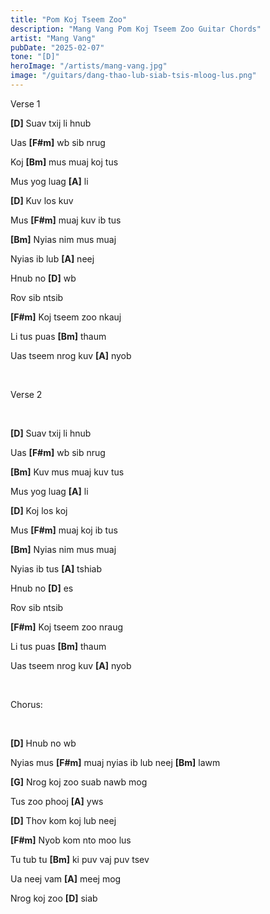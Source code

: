 ```yaml
---
title: "Pom Koj Tseem Zoo"
description: "Mang Vang Pom Koj Tseem Zoo Guitar Chords"
artist: "Mang Vang"
pubDate: "2025-02-07"
tone: "[D]"
heroImage: "/artists/mang-vang.jpg"
image: "/guitars/dang-thao-lub-siab-tsis-mloog-lus.png"
---
```


Verse 1

<b>[D]</b> Suav txij li hnub

Uas <b>[F#m]</b> wb sib nrug

Koj <b>[Bm]</b> mus muaj koj tus

Mus yog luag <b>[A]</b> li

<b>[D]</b> Kuv los kuv

Mus <b>[F#m]</b> muaj kuv ib tus

<b>[Bm]</b> Nyias nim mus muaj

Nyias ib lub <b>[A]</b> neej

Hnub no <b>[D]</b> wb

Rov sib ntsib

<b>[F#m]</b> Koj tseem zoo nkauj

Li tus puas <b>[Bm]</b> thaum

Uas tseem nrog kuv <b>[A]</b> nyob

<br />

Verse 2

<br />

<b>[D]</b> Suav txij li hnub

Uas <b>[F#m]</b> wb sib nrug

<b>[Bm]</b> Kuv mus muaj kuv tus

Mus yog luag <b>[A]</b> li

<b>[D]</b> Koj los koj

Mus <b>[F#m]</b> muaj koj ib tus

<b>[Bm]</b> Nyias nim mus muaj

Nyias ib tus <b>[A]</b> tshiab

Hnub no <b>[D]</b> es

Rov sib ntsib

<b>[F#m]</b> Koj tseem zoo nraug

Li tus puas <b>[Bm]</b> thaum

Uas tseem nrog kuv <b>[A]</b> nyob

<br />

Chorus:

<br />

<b>[D]</b> Hnub no wb

Nyias mus <b>[F#m]</b> muaj nyias ib lub neej <b>[Bm]</b> lawm

<b>[G]</b> Nrog koj zoo suab nawb mog

Tus zoo phooj <b>[A]</b> yws

<b>[D]</b> Thov kom koj lub neej

<b>[F#m]</b> Nyob kom nto moo lus

Tu tub tu <b>[Bm]</b> ki puv vaj puv tsev

Ua neej vam <b>[A]</b> meej mog

Nrog koj zoo <b>[D]</b> siab
